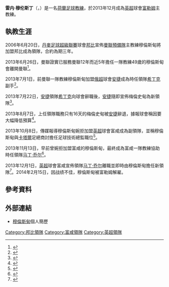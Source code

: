 {{noteTA|G1=足球|G2=FAcup|G3=EPL|G4=Uefa|G5=MUFC
|T=zh-hans:雷内·穆伦斯丁; zh-hk:雷內·梅倫史甸;
|1=zh-hans:雷内·穆伦斯丁; zh-hk:雷內·梅倫史甸;
|2=zh-hans:穆伦斯丁; zh-hk:梅倫史甸;
|3=zh-hans:希丁克; zh-hk:軒迪克;
}}
{{Infobox football biography
| playername     = 雷内·穆伦斯丁<br />''René Meulensteen''
| image          = [[File:Meulensteen,_René.jpg|300px]]
| caption        = 
| fullname       = René Meulensteen
| dateofbirth    = {{birth date and age|1964|3|25}}
| cityofbirth    = [[w:nl:Beugen|Beugen]]
| countryofbirth = [[荷蘭|荷蘭]]
| dateofdeath    = 
| cityofdeath    = 
| countryofdeath = 
| currentclub    = [[富勒姆足球俱乐部|富勒姆]]
| manageryears1  = 1993−1999
| managerclubs1  = [[卡塔爾國家足球隊|卡塔爾國家青年隊]]
| manageryears2  = 1999−2000
| managerclubs2  = [[伊蒂哈德足球俱乐部_(卡塔尔)|伊蒂哈德]]
| manageryears3  = 2000−2001
| managerclubs3  = [[萨德体育俱乐部|萨德]]
| manageryears4  = 2001−2006
| managerclubs4  = [[曼聯預備隊及青訓學院|曼聯青年隊]]〈教練〉
| manageryears5  = 2005−2006
| managerclubs5  = [[曼聯預備隊及青訓學院|曼聯預備隊]] 
| manageryears6  = 2006−2007
| managerclubs6  = [[邦比足球會|邦比]]
| manageryears7  = 2007−2013
| managerclubs7  = [[曼聯|曼聯]] 〈助教〉
| manageryears8  = 2013
| managerclubs8  = [[马哈奇卡拉安郅足球俱乐部|安捷]] 〈副領隊〉
| manageryears9  = 2013
| managerclubs9  = [[马哈奇卡拉安郅足球俱乐部|安捷]]
| manageryears10 = 2013−2014
| managerclubs10 = [[富勒姆足球俱乐部|富勒姆]]
}}
'''雷内·穆伦斯丁'''（{{lang-nl|'''René Meulensteen'''}}，{{bd|1964年|3月25日|catidx=Meulensteen, René}}）是一名[[荷蘭|荷蘭]][[足球|足球]][[教練|教練]]，於2013年12月成為[[英超|英超]]球會[[富勒姆足球俱乐部|富勒姆]]主教練。

==執教生涯==
2006年6月20日，[[丹麥足球超級聯賽|丹麥足球超級聯賽]]球會[[邦比足球會|邦比]]宣佈[[曼聯預備隊及青訓學院|曼聯預備隊]]主教練穆倫斯甸將加盟邦比成為領隊，合約為期三年。

2013年6月26日，曼聯證實已服務曼聯12年而近5年擔任一隊教練49歲的穆倫斯甸會離開曼聯<ref>{{cite news |language=en |url=http://www.bbc.com/sport/0/football/23071770 |title=Rene Meulensteen: Manchester United coach leaves club |publisher=''[[BBC_Sport|BBC Sport]]'' |date=2013-06-26 |accessdate=2013-12-15 |archive-date=2015-09-24 |archive-url=https://web.archive.org/web/20150924192956/http://www.bbc.com/sport/0/football/23071770 |dead-url=no }}</ref>。

2013年7月1日，前曼聯一隊教練穆倫斯甸加盟[[俄超|俄超]]球會[[马哈奇卡拉安郅足球俱乐部|安捷]]成為時任領隊[[胡斯·希丁克|希丁克]]副手<ref>{{cite news |language=en |url=http://www.dailymail.co.uk/sport/football/article-2349381/Rene-Meulensteen-joins-Anzhi-Manchester-United-exit.html |title=Former Man United coach Meulensteen takes up Anzhi role alongside Hiddink |publisher=''Associated Newspapers Ltd'' |date=2013-07-01 |accessdate=2013-12-15 |archive-date=2016-10-16 |archive-url=https://web.archive.org/web/20161016164113/http://www.dailymail.co.uk/sport/football/article-2349381/Rene-Meulensteen-joins-Anzhi-Manchester-United-exit.html |dead-url=no }}</ref>。

2013年7月22日，[[马哈奇卡拉安郅足球俱乐部|安捷]]領隊[[胡斯·希丁克|希丁克]]向球會辭職後，[[马哈奇卡拉安郅足球俱乐部|安捷]]隨即宣佈梅倫史甸為新領隊<ref>{{cite news |language=en |url=http://www.fc-anji.ru/news/en/fc_anji_news/changes_to_coaching_staff_22_07_2013/ |title=Changes to coaching staff |publisher=''Associated Newspapers Ltd'' |date=2013-07-22 |accessdate=2013-12-15 |archive-date=2020-11-12 |archive-url=https://web.archive.org/web/20201112022321/http://www.fc-anji.ru/news/en/fc_anji_news/changes_to_coaching_staff_22_07_2013/ |dead-url=no }}</ref>。

2013年8月7日，上任領隊職務只有16天的梅倫史甸被[[马哈奇卡拉安郅足球俱乐部|安捷]]辭退，據報球會稱因要大幅降低預算<ref>{{cite news |language=en |url=http://www.dailymail.co.uk/sport/football/article-2385964/Former-Manchester-United-coach-Rene-Meulensteen-sacked-Anzhi-just-16-DAYS-charge.html |title=Former United coach Meulensteen set to be sacked by Russian club Anzhi... just 16 DAYS after taking charge! |publisher=''Associated Newspapers Ltd'' |date=2013-08-07 |accessdate=2013-12-15 |archive-date=2016-03-04 |archive-url=https://web.archive.org/web/20160304205157/http://www.dailymail.co.uk/sport/football/article-2385964/Former-Manchester-United-coach-Rene-Meulensteen-sacked-Anzhi-just-16-DAYS-charge.html |dead-url=no }}</ref>。

2013年10月8日，傳媒報導穆倫斯甸婉拒加盟[[英超|英超]]球會富咸成為副領隊，並稱穆倫斯甸與[[卡塔爾|卡塔爾]]足總商討擔任足球技術總監職位<ref>{{cite news |language=en |url=http://www.bbc.com/sport/0/football/24440853 |title=Rene Meulensteen: Ex-Manchester United coach rejects Fulham role |publisher=''[[BBC_Sport|BBC Sport]]'' |date=2013-10-08 |accessdate=2013-12-15 |archive-date=2015-09-24 |archive-url=https://web.archive.org/web/20150924194036/http://www.bbc.com/sport/0/football/24440853 |dead-url=no }}</ref>。

2013年11月13日，早前曾婉拒加盟富咸的穆倫斯甸，最終成為富咸一隊教練協助時任領隊[[马丁·乔尔|马丁·乔尔]]<ref>{{cite news |language=en |url=http://www.bbc.com/sport/0/football/24929877 |title=Rene Meulensteen joins Fulham as new head coach |publisher=''[[BBC_Sport|BBC Sport]]'' |date=2013-11-13 |accessdate=2013-12-15 |archive-date=2015-09-24 |archive-url=https://web.archive.org/web/20150924194556/http://www.bbc.com/sport/0/football/24929877 |dead-url=no }}</ref>。

2013年12月1日，[[英超|英超]]球會富咸宣佈領隊[[马丁·乔尔|马丁·乔尔]]離職並即時由穆倫斯甸擔任新領隊<ref>{{cite news |language=en |url=http://www.bbc.com/sport/0/football/25170983 |title=Rene Meulensteen replaces sacked Martin Jol at Fulham |publisher=''[[BBC_Sport|BBC Sport]]'' |date=2013-11-13 |accessdate=2013-12-15 |deadurl=yes |archiveurl=https://web.archive.org/web/20131218145154/http://www.bbc.com/sport/0/football/25170983 |archivedate=2013-12-18 }}</ref>。2014年2月15日，因战绩不佳，穆倫斯甸被富勒姆解雇。

==參考資料==
{{reflist}}

==外部連結==
* [https://web.archive.org/web/20131215194633/http://www.sportpartnersna.com/rene-meulensteen/who-rene-meulensteen 穆倫斯甸]個人簡歷

{{DEFAULTSORT:Meulensteen, René}}
[[Category:邦比領隊|Category:邦比領隊]]
[[Category:富咸領隊|Category:富咸領隊]]
[[Category:英超領隊|Category:英超領隊]]